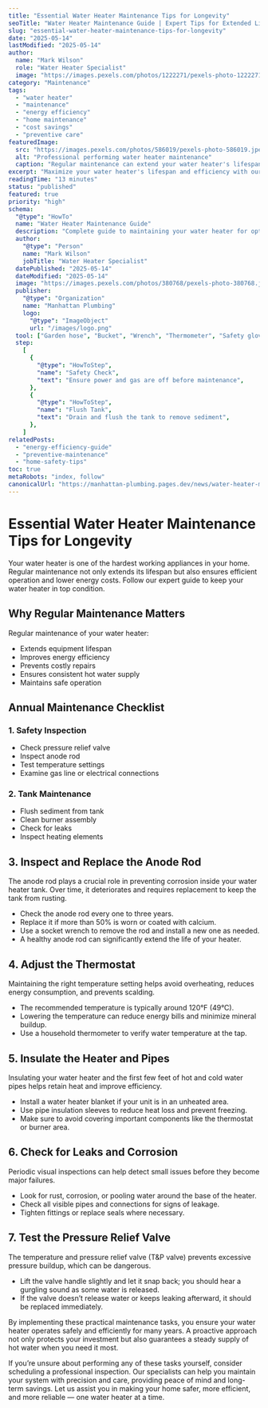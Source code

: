 ```yaml
---
title: "Essential Water Heater Maintenance Tips for Longevity"
seoTitle: "Water Heater Maintenance Guide | Expert Tips for Extended Lifespan"
slug: "essential-water-heater-maintenance-tips-for-longevity"
date: "2025-05-14"
lastModified: "2025-05-14"
author:
  name: "Mark Wilson"
  role: "Water Heater Specialist"
  image: "https://images.pexels.com/photos/1222271/pexels-photo-1222271.jpeg?auto=compress&cs=tinysrgb&w=1260&h=750&dpr=2"
category: "Maintenance"
tags:
  - "water heater"
  - "maintenance"
  - "energy efficiency"
  - "home maintenance"
  - "cost savings"
  - "preventive care"
featuredImage:
  src: "https://images.pexels.com/photos/586019/pexels-photo-586019.jpeg?auto=compress&cs=tinysrgb&w=1260&h=750&dpr=1"
  alt: "Professional performing water heater maintenance"
  caption: "Regular maintenance can extend your water heater's lifespan by years"
excerpt: "Maximize your water heater's lifespan and efficiency with our comprehensive maintenance guide. Learn professional tips for maintaining your water heater, reducing energy costs, and preventing common problems."
readingTime: "13 minutes"
status: "published"
featured: true
priority: "high"
schema:
  "@type": "HowTo"
  name: "Water Heater Maintenance Guide"
  description: "Complete guide to maintaining your water heater for optimal performance and longevity"
  author:
    "@type": "Person"
    name: "Mark Wilson"
    jobTitle: "Water Heater Specialist"
  datePublished: "2025-05-14"
  dateModified: "2025-05-14"
  image: "https://images.pexels.com/photos/380768/pexels-photo-380768.jpeg?auto=compress&cs=tinysrgb&w=1260&h=750&dpr=2"
  publisher:
    "@type": "Organization"
    name: "Manhattan Plumbing"
    logo:
      "@type": "ImageObject"
      url: "/images/logo.png"
  tool: ["Garden hose", "Bucket", "Wrench", "Thermometer", "Safety gloves"]
  step:
    [
      {
        "@type": "HowToStep",
        "name": "Safety Check",
        "text": "Ensure power and gas are off before maintenance",
      },
      {
        "@type": "HowToStep",
        "name": "Flush Tank",
        "text": "Drain and flush the tank to remove sediment",
      },
    ]
relatedPosts:
  - "energy-efficiency-guide"
  - "preventive-maintenance"
  - "home-safety-tips"
toc: true
metaRobots: "index, follow"
canonicalUrl: "https://manhattan-plumbing.pages.dev/news/water-heater-maintenance-tips"
---
```


# Essential Water Heater Maintenance Tips for Longevity

Your water heater is one of the hardest working appliances in your home. Regular maintenance not
only extends its lifespan but also ensures efficient operation and lower energy costs. Follow our
expert guide to keep your water heater in top condition.

## Why Regular Maintenance Matters

Regular maintenance of your water heater:

- Extends equipment lifespan
- Improves energy efficiency
- Prevents costly repairs
- Ensures consistent hot water supply
- Maintains safe operation

## Annual Maintenance Checklist

### 1. Safety Inspection

- Check pressure relief valve
- Inspect anode rod
- Test temperature settings
- Examine gas line or electrical connections

### 2. Tank Maintenance

- Flush sediment from tank
- Clean burner assembly
- Check for leaks
- Inspect heating elements

## 3. Inspect and Replace the Anode Rod

The anode rod plays a crucial role in preventing corrosion inside your water heater tank. Over time,
it deteriorates and requires replacement to keep the tank from rusting.

- Check the anode rod every one to three years.
- Replace it if more than 50% is worn or coated with calcium.
- Use a socket wrench to remove the rod and install a new one as needed.
- A healthy anode rod can significantly extend the life of your heater.

## 4. Adjust the Thermostat

Maintaining the right temperature setting helps avoid overheating, reduces energy consumption, and
prevents scalding.

- The recommended temperature is typically around 120°F (49°C).
- Lowering the temperature can reduce energy bills and minimize mineral buildup.
- Use a household thermometer to verify water temperature at the tap.

## 5. Insulate the Heater and Pipes

Insulating your water heater and the first few feet of hot and cold water pipes helps retain heat
and improve efficiency.

- Install a water heater blanket if your unit is in an unheated area.
- Use pipe insulation sleeves to reduce heat loss and prevent freezing.
- Make sure to avoid covering important components like the thermostat or burner area.

## 6. Check for Leaks and Corrosion

Periodic visual inspections can help detect small issues before they become major failures.

- Look for rust, corrosion, or pooling water around the base of the heater.
- Check all visible pipes and connections for signs of leakage.
- Tighten fittings or replace seals where necessary.

## 7. Test the Pressure Relief Valve

The temperature and pressure relief valve (T\&P valve) prevents excessive pressure buildup, which
can be dangerous.

- Lift the valve handle slightly and let it snap back; you should hear a gurgling sound as some
  water is released.
- If the valve doesn’t release water or keeps leaking afterward, it should be replaced immediately.

By implementing these practical maintenance tasks, you ensure your water heater operates safely and
efficiently for many years. A proactive approach not only protects your investment but also
guarantees a steady supply of hot water when you need it most.

If you’re unsure about performing any of these tasks yourself, consider scheduling a professional
inspection. Our specialists can help you maintain your system with precision and care, providing
peace of mind and long-term savings. Let us assist you in making your home safer, more efficient,
and more reliable — one water heater at a time.
